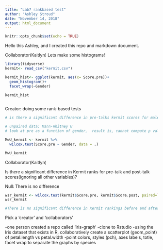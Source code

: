 ```yaml
---
title: "Lab7 rankbased test"
author: "Ashley Stroud"
date: "November 14, 2018"
output: html_document
---
```


```r
knitr::opts_chunk$set(echo = TRUE)
```

Hello this Ashley, and I created this repo and markdown document. 

Collaborator(Kaitlyn)
Lets make some histograms!
```r

library(tidyverse)
kermit<- read_csv("kermit.csv")

kermit_hist<- ggplot(kermit, aes(x= Score.pre))+
  geom_histogram()+
  facet_wrap(~Gender)

kermit_hist
  
```

Creator: doing some rank-based tests

```r

# is there a significant difference in pre-talks kermit scores for males and females?

# unpaired data: Mann-Whitney U
# look at pre as a function of gender,  result is, cannot compute p value with ties, that is just saying...?

MwU_kermit <- kermit %>% 
  wilcox.test(Score.pre ~ Gender, data = .)

MwU_kermit

```

Collaborator(Kaitlyn)

Is there a significant difference in Kermit ranks for pre-talk and post-talk scores(ignoring all other variables)?


Null: There is no difference

```r

wsr_kermit <- wilcox.test(kermit$Score.pre, kermit$Score.post, paired=TRUE)
wsr_kermit

#There is no significant difference in Kermit rankings before and after his talk( then add in statistical summary...)
```

Pick a 'creator' and 'collaborators'

-one person created a repo called 'iris-graph'
-clone to Rstudio
-using the Iris dataset that exists in R, collaboratively create a scatterplot (geom_point) of petal.length vs petal.width
-point colors, styles (pch), axes labels, totle, facet wrap to separate the graphs by species














